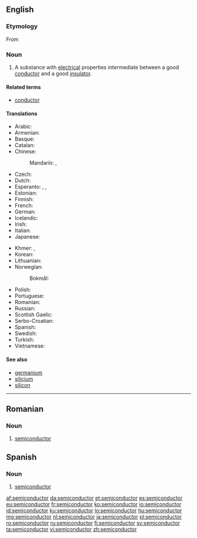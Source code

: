 ==English==
{{wikipedia}}

===Etymology===
From {{prefix|semi|conductor|lang=en}}

===Noun===
{{en-noun}}

# {{context|physics|lang=en}} A substance with [[electrical]] properties intermediate between a good [[conductor]] and a good [[insulator]].

====Related terms====
* [[conductor]]

====Translations====
{{trans-top|substance with electrical properties}}
* Arabic: {{t|ar|شبه موصل|m|tr=shábah muwáSSil}}
* Armenian: {{t|hy|կիսահաղորդիչ|tr=kisahaġordič}}
* Basque: {{t|eu|erdieroale}}
* Catalan: {{t|ca|semiconductor|m}}
* Chinese:
*: Mandarin: {{t|cmn|半導體|sc=Hani}},  {{t+|cmn|半导体|tr=bàndǎotǐ|sc=Hani}}
* Czech: {{t|cs|polovodič|m}}
* Dutch: {{t+|nl|halfgeleider|m}}
* Esperanto: {{t|eo|duonkonduktaĵo}}, {{t|eo|semikonduktaĵo}}, {{t|eo|duonkonduktanto}}
* Estonian: {{t+|et|pooljuht}}
* Finnish: {{t+|fi|puolijohde}}
* French: {{t+|fr|semiconducteur|m}}
* German: {{t+|de|Halbleiter|m}}
* Icelandic: {{t|is|hálfleiðari|m}}
* Irish: {{t|ga|leathsheoltóir|m}}
* Italian: {{t+|it|semiconduttore|m}}
* Japanese: {{t+|ja|半導体|tr=はんどうたい, handōtai}}
{{trans-mid}}
* Khmer: {{t|km|អង្គធាតុកន្លះចម្លង|tr=ang theat kan las chom long|sc=Khmr}}, {{t|km|សឺមីកុងឌុចទ័រ|tr=ser mi kong duch ter|sc=Khmr}}
* Korean: {{t+|ko|반도체|sc=Kore}}
* Lithuanian: {{t|lt|puslaidininkis|m}}
* Norwegian:
*: Bokmål: {{t|nb|halvleder|m}}
* Polish: {{t+|pl|półprzewodnik|m}}
* Portuguese: {{t+|pt|semicondutor|m}}
* Romanian: {{t+|ro|semiconductor|n}}
* Russian: {{t+|ru|полупроводник|m|tr=poluprovodník}}
* Scottish Gaelic: {{t|gd|fo-ghiùlanair|m}}
* Serbo-Croatian: {{t|sh|poluvòdīč|m}}
* Spanish: {{t+|es|semiconductor|m}}
* Swedish: {{t+|sv|halvledare|c}}
* Turkish: {{t+|tr|yarı iletken}}
* Vietnamese: {{t|vi|chất bán dẫn}}
{{trans-bottom}}

====See also====
* [[germanium]]
* [[silicium]]
* [[silicon]]

----
==Romanian==

===Noun===
{{ro-noun|m|semiconductori}}

# {{context|physics|lang=ro}} [[#English|semiconductor]]

==Spanish==

===Noun===
{{es-noun|m|es}}

# {{context|physics|lang=es}} [[#English|semiconductor]]

[[af:semiconductor]]
[[da:semiconductor]]
[[et:semiconductor]]
[[es:semiconductor]]
[[eu:semiconductor]]
[[fr:semiconductor]]
[[ko:semiconductor]]
[[io:semiconductor]]
[[id:semiconductor]]
[[ku:semiconductor]]
[[lo:semiconductor]]
[[hu:semiconductor]]
[[mg:semiconductor]]
[[nl:semiconductor]]
[[ja:semiconductor]]
[[pl:semiconductor]]
[[ro:semiconductor]]
[[ru:semiconductor]]
[[fi:semiconductor]]
[[sv:semiconductor]]
[[ta:semiconductor]]
[[vi:semiconductor]]
[[zh:semiconductor]]